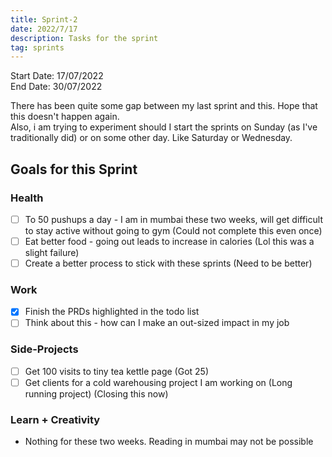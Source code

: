 ```yaml
---
title: Sprint-2
date: 2022/7/17
description: Tasks for the sprint
tag: sprints
---
```


Start Date: 17/07/2022 \
End Date: 30/07/2022

There has been quite some gap between my last sprint and this. Hope that this doesn't happen again.\
Also, i am trying to experiment should I start the sprints on Sunday (as I've traditionally did) or on some other day. Like Saturday or Wednesday.

## Goals for this Sprint

### Health

- [ ] To 50 pushups a day - I am in mumbai these two weeks, will get difficult to stay active without going to gym (Could not complete this even once)
- [ ] Eat better food - going out leads to increase in calories (Lol this was a slight failure)
- [ ] Create a better process to stick with these sprints (Need to be better)

### Work

- [x] Finish the PRDs highlighted in the todo list
- [ ] Think about this - how can I make an out-sized impact in my job

### Side-Projects

- [ ] Get 100 visits to tiny tea kettle page (Got 25)
- [ ] Get clients for a cold warehousing project I am working on (Long running project) (Closing this now)

### Learn + Creativity

- Nothing for these two weeks. Reading in mumbai may not be possible
